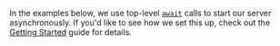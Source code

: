 <Note>

In the examples below, we use top-level [`await`](https://developer.mozilla.org/en-US/docs/Web/JavaScript/Reference/Statements/async_function) calls to start our server asynchronously. If you'd like to see how we set this up, check out the [Getting Started](/apollo-server/getting-started#step-2-install-dependencies) guide for details.

</Note>

